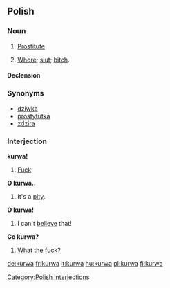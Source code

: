 ==Polish==

===Noun===
{{infl|pl|noun|g=f}}

# [[prostitute|Prostitute]]
# {{context|offensive}} [[whore|Whore]]; [[slut]]; [[bitch]].

====Declension====
{{pl-decl-noun
|kurwa|kurwy
|kurwy|kurew
|kurwie|kurwom
|kurwę|kurwy
|kurwą|kurwami
|kurwie|kurwach
|kurwo|kurwy
}}

===Synonyms===
*[[dziwka]]
*[[prostytutka]]
*[[zdzira]]

===Interjection===
'''kurwa!''' [[Category:Polish interjections]]

# [[fuck|Fuck]]!

<!--These need to be moved to the respective pages-->

'''O kurwa..'''

# It's a [[pity]].

'''O kurwa!'''

# I can't [[believe]] that!

'''Co kurwa?'''

# [[what|What]] the [[fuck]]?

[[de:kurwa]]
[[fr:kurwa]]
[[it:kurwa]]
[[hu:kurwa]]
[[pl:kurwa]]
[[fi:kurwa]]